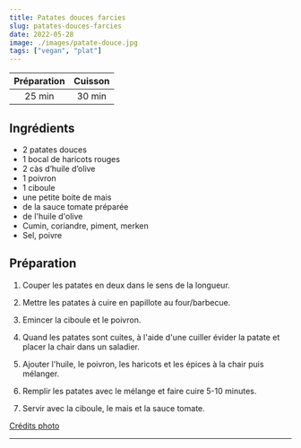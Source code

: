 ```yaml
---
title: Patates douces farcies
slug: patates-douces-farcies
date: 2022-05-28
image: ./images/patate-douce.jpg
tags: ["vegan", "plat"]
---
```


| Préparation | Cuisson |
| :-: | :-: |
| 25 min | 30 min |

## Ingrédients

- <ListItem>2 patates douces</ListItem>
- <ListItem>1 bocal de haricots rouges</ListItem>
- <ListItem>2 càs d’huile d’olive</ListItem>
- <ListItem>1 poivron</ListItem>
- <ListItem>1 ciboule</ListItem>
- <ListItem>une petite boite de mais</ListItem>
- <ListItem>de la sauce tomate préparée</ListItem>
- <ListItem>de l'huile d'olive</ListItem>
- <ListItem>Cumin, coriandre, piment, merken</ListItem>
- <ListItem>Sel, poivre</ListItem>


## Préparation

1. Couper les patates en deux dans le sens de la longueur.

2. Mettre les patates à cuire en papillote au four/barbecue.

2. Emincer la ciboule et le poivron.

3. Quand les patates sont cuites, à l'aide d'une cuiller évider la patate et placer la chair dans un saladier.

4. Ajouter l'huile, le poivron, les haricots et les épices à la chair puis mélanger.

5. Remplir les patates avec le mélange et faire cuire 5-10 minutes.

6. Servir avec la ciboule, le mais et la sauce tomate.

[Crédits photo](https://www.skinnytaste.com/loaded-baked-sweet-potato/)

---
